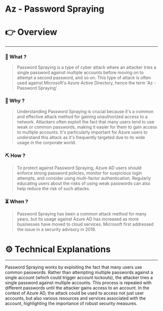 # Az - Password Spraying


# 👉 Overview

---

### 👀 What ?

> Password Spraying is a type of cyber attack where an attacker tries a single password against multiple accounts before moving on to attempt a second password, and so on. This type of attack is often used against Microsoft's Azure Active Directory, hence the term 'Az - Password Spraying'.
> 

### 🧐 Why ?

> Understanding Password Spraying is crucial because it's a common and effective attack method for gaining unauthorized access to a network. Attackers often exploit the fact that many users tend to use weak or common passwords, making it easier for them to gain access to multiple accounts. It's particularly important for Azure users to understand this attack as it's frequently targeted due to its wide usage in the corporate world.
> 

### ⛏️ How ?

> To protect against Password Spraying, Azure AD users should enforce strong password policies, monitor for suspicious login attempts, and consider using multi-factor authentication. Regularly educating users about the risks of using weak passwords can also help reduce the risk of such attacks.
> 

### ⏳ When ?

> Password Spraying has been a common attack method for many years, but its usage against Azure AD has increased as more businesses have moved to cloud services. Microsoft first addressed the issue in a security advisory in 2018.
> 

# ⚙️ Technical Explanations

---

Password Spraying works by exploiting the fact that many users use common passwords. Rather than attempting multiple passwords against a single account (which could trigger account lockouts), the attacker tries a single password against multiple accounts. This process is repeated with different passwords until the attacker gains access to an account. In the context of Azure AD, the attack could be used to access not just user accounts, but also various resources and services associated with the account, highlighting the importance of robust security measures.
